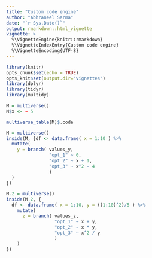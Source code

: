 ```yaml
---
title: "Custom code engine"
author: "Abhraneel Sarma"
date: "`r Sys.Date()`"
output: rmarkdown::html_vignette
vignette: >
  %\VignetteEngine{knitr::rmarkdown}
  %\VignetteIndexEntry{Custom code engine}
  %\VignetteEncoding{UTF-8}
---
```


```r
library(knitr)
opts_chunk$set(echo = TRUE)
opts_knit$set(output.dir="vignettes")
library(dplyr)
library(tidyr)
library(multidy)
```

```r
M = multiverse()
M$x <- ~ 5

multiverse_table(M)$.code
```


```r
M = multiverse()
inside(M, {df <- data.frame( x = 1:10 ) %>%
  mutate(
    y = branch( values_y,
                "opt_1" ~ 0,
                "opt_2" ~ x + 1,
                "opt_3" ~ x^2 - 4
                )
  )
})
```

```r
M.2 = multiverse()
inside(M.2, {
  df <- data.frame( x = 1:10, y = ((1:10)^2)/5 ) %>%
    mutate(
      z = branch( values_z,
                  "opt_1" ~ x + y,
                  "opt_2" ~ x * y,
                  "opt_3" ~ x^2 / y
                  )
    )
})
```
